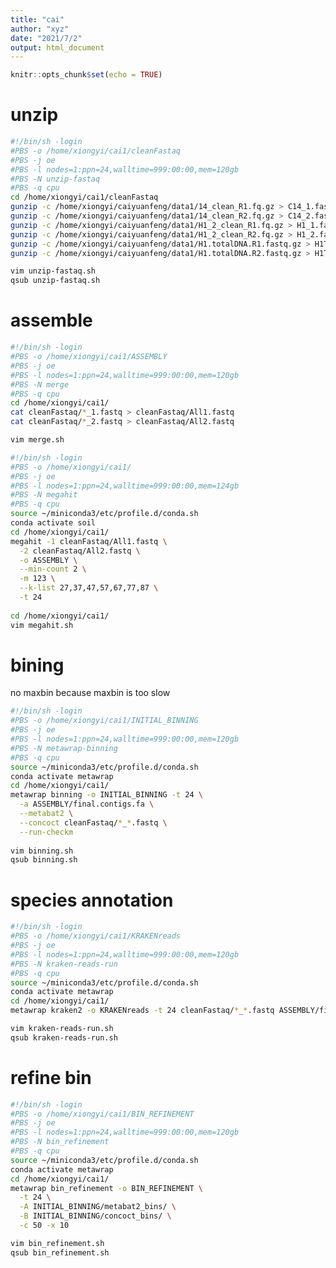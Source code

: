 ```yaml
---
title: "cai"
author: "xyz"
date: "2021/7/2"
output: html_document
---
```


```r
knitr::opts_chunk$set(echo = TRUE)
```

# unzip

```bash
#!/bin/sh -login
#PBS -o /home/xiongyi/cai1/cleanFastaq
#PBS -j oe
#PBS -l nodes=1:ppn=24,walltime=999:00:00,mem=120gb
#PBS -N unzip-fastaq
#PBS -q cpu 
cd /home/xiongyi/cai1/cleanFastaq
gunzip -c /home/xiongyi/caiyuanfeng/data1/14_clean_R1.fq.gz > C14_1.fastq
gunzip -c /home/xiongyi/caiyuanfeng/data1/14_clean_R2.fq.gz > C14_2.fastq
gunzip -c /home/xiongyi/caiyuanfeng/data1/H1_2_clean_R1.fq.gz > H1_1.fastq
gunzip -c /home/xiongyi/caiyuanfeng/data1/H1_2_clean_R2.fq.gz > H1_2.fastq
gunzip -c /home/xiongyi/caiyuanfeng/data1/H1.totalDNA.R1.fastq.gz > H1T_1.fastq
gunzip -c /home/xiongyi/caiyuanfeng/data1/H1.totalDNA.R2.fastq.gz > H1T_2.fastq

vim unzip-fastaq.sh
qsub unzip-fastaq.sh
```

# assemble

```bash
#!/bin/sh -login
#PBS -o /home/xiongyi/cai1/ASSEMBLY
#PBS -j oe
#PBS -l nodes=1:ppn=24,walltime=999:00:00,mem=120gb
#PBS -N merge
#PBS -q cpu
cd /home/xiongyi/cai1/
cat cleanFastaq/*_1.fastq > cleanFastaq/All1.fastq
cat cleanFastaq/*_2.fastq > cleanFastaq/All2.fastq

vim merge.sh

#!/bin/sh -login
#PBS -o /home/xiongyi/cai1/
#PBS -j oe
#PBS -l nodes=1:ppn=24,walltime=999:00:00,mem=124gb
#PBS -N megahit
#PBS -q cpu
source ~/miniconda3/etc/profile.d/conda.sh
conda activate soil
cd /home/xiongyi/cai1/
megahit -1 cleanFastaq/All1.fastq \
  -2 cleanFastaq/All2.fastq \
  -o ASSEMBLY \
  --min-count 2 \
  -m 123 \
  --k-list 27,37,47,57,67,77,87 \
  -t 24
  
cd /home/xiongyi/cai1/
vim megahit.sh
```

# bining

no maxbin because maxbin is too slow

```bash
#!/bin/sh -login
#PBS -o /home/xiongyi/cai1/INITIAL_BINNING
#PBS -j oe
#PBS -l nodes=1:ppn=24,walltime=999:00:00,mem=120gb
#PBS -N metawrap-binning
#PBS -q cpu
source ~/miniconda3/etc/profile.d/conda.sh
conda activate metawrap
cd /home/xiongyi/cai1/
metawrap binning -o INITIAL_BINNING -t 24 \
  -a ASSEMBLY/final.contigs.fa \
  --metabat2 \
  --concoct cleanFastaq/*_*.fastq \
  --run-checkm
  
vim binning.sh 
qsub binning.sh
```

# species annotation

```bash
#!/bin/sh -login
#PBS -o /home/xiongyi/cai1/KRAKENreads
#PBS -j oe
#PBS -l nodes=1:ppn=24,walltime=999:00:00,mem=120gb
#PBS -N kraken-reads-run
#PBS -q cpu
source ~/miniconda3/etc/profile.d/conda.sh
conda activate metawrap
cd /home/xiongyi/cai1/
metawrap kraken2 -o KRAKENreads -t 24 cleanFastaq/*_*.fastq ASSEMBLY/final.contigs.fa

vim kraken-reads-run.sh 
qsub kraken-reads-run.sh
```

# refine bin

```bash
#!/bin/sh -login
#PBS -o /home/xiongyi/cai1/BIN_REFINEMENT
#PBS -j oe
#PBS -l nodes=1:ppn=24,walltime=999:00:00,mem=120gb
#PBS -N bin_refinement
#PBS -q cpu
source ~/miniconda3/etc/profile.d/conda.sh
conda activate metawrap
cd /home/xiongyi/cai1/
metawrap bin_refinement -o BIN_REFINEMENT \
  -t 24 \
  -A INITIAL_BINNING/metabat2_bins/ \
  -B INITIAL_BINNING/concoct_bins/ \
  -c 50 -x 10

vim bin_refinement.sh 
qsub bin_refinement.sh
```
